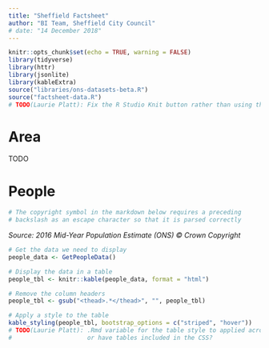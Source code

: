 ---
title: "Sheffield Factsheet"
author: "BI Team, Sheffield City Council"
# date: "14 December 2018"
---

```{r setup, include=FALSE}
knitr::opts_chunk$set(echo = TRUE, warning = FALSE)
library(tidyverse)
library(httr)
library(jsonlite)
library(kableExtra)
source("libraries/ons-datasets-beta.R")
source("factsheet-data.R")
# TODO(Laurie Platt): Fix the R Studio Knit button rather than using the following in the console:  rmarkdown::render("factsheet.Rmd", output_file='output/factsheet.html')
```

# Area

TODO

# People

```{r escape, echo = FALSE}
# The copyright symbol in the markdown below requires a preceding 
# backslash as an escape character so that it is parsed correctly
```
*Source: 2016 Mid-Year Population Estimate (ONS) \© Crown Copyright*

```{r people_data, echo = FALSE}

# Get the data we need to display
people_data <- GetPeopleData()

# Display the data in a table
people_tbl <- knitr::kable(people_data, format = "html")

# Remove the column headers
people_tbl <- gsub("<thead>.*</thead>", "", people_tbl)

# Apply a style to the table
kable_styling(people_tbl, bootstrap_options = c("striped", "hover"))
# TODO(Laurie Platt): .Rmd variable for the table style to applied across the factsheet,
#                     or have tables included in the CSS?
```


